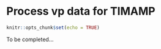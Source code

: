 # Process vp data for TIMAMP {#vp-to-timamp}

```r
knitr::opts_chunk$set(echo = TRUE)
```

To be completed...
